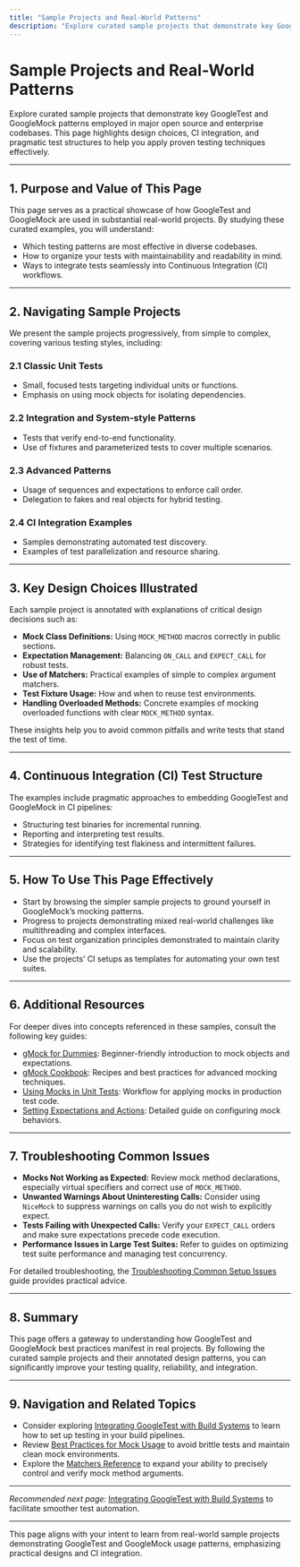 ```yaml
---
title: "Sample Projects and Real-World Patterns"
description: "Explore curated sample projects that demonstrate key GoogleTest and GoogleMock patterns employed in major open source and enterprise codebases. Features design choices, CI integration, and pragmatic test structure."
---
```


# Sample Projects and Real-World Patterns

Explore curated sample projects that demonstrate key GoogleTest and GoogleMock patterns employed in major open source and enterprise codebases. This page highlights design choices, CI integration, and pragmatic test structures to help you apply proven testing techniques effectively.

---

## 1. Purpose and Value of This Page

This page serves as a practical showcase of how GoogleTest and GoogleMock are used in substantial real-world projects. By studying these curated examples, you will understand:

- Which testing patterns are most effective in diverse codebases.
- How to organize your tests with maintainability and readability in mind.
- Ways to integrate tests seamlessly into Continuous Integration (CI) workflows.

---

## 2. Navigating Sample Projects

We present the sample projects progressively, from simple to complex, covering various testing styles, including:

### 2.1 Classic Unit Tests
- Small, focused tests targeting individual units or functions.
- Emphasis on using mock objects for isolating dependencies.

### 2.2 Integration and System-style Patterns
- Tests that verify end-to-end functionality.
- Use of fixtures and parameterized tests to cover multiple scenarios.

### 2.3 Advanced Patterns
- Usage of sequences and expectations to enforce call order.
- Delegation to fakes and real objects for hybrid testing.

### 2.4 CI Integration Examples
- Samples demonstrating automated test discovery.
- Examples of test parallelization and resource sharing.

---

## 3. Key Design Choices Illustrated

Each sample project is annotated with explanations of critical design decisions such as:

- **Mock Class Definitions:** Using `MOCK_METHOD` macros correctly in public sections.
- **Expectation Management:** Balancing `ON_CALL` and `EXPECT_CALL` for robust tests.
- **Use of Matchers:** Practical examples of simple to complex argument matchers.
- **Test Fixture Usage:** How and when to reuse test environments.
- **Handling Overloaded Methods:** Concrete examples of mocking overloaded functions with clear `MOCK_METHOD` syntax.

These insights help you to avoid common pitfalls and write tests that stand the test of time.

---

## 4. Continuous Integration (CI) Test Structure

The examples include pragmatic approaches to embedding GoogleTest and GoogleMock in CI pipelines:

- Structuring test binaries for incremental running.
- Reporting and interpreting test results.
- Strategies for identifying test flakiness and intermittent failures.

---

## 5. How To Use This Page Effectively

- Start by browsing the simpler sample projects to ground yourself in GoogleMock’s mocking patterns.
- Progress to projects demonstrating mixed real-world challenges like multithreading and complex interfaces.
- Focus on test organization principles demonstrated to maintain clarity and scalability.
- Use the projects’ CI setups as templates for automating your own test suites.

---

## 6. Additional Resources

For deeper dives into concepts referenced in these samples, consult the following key guides:

- [gMock for Dummies](gmock_for_dummies.md): Beginner-friendly introduction to mock objects and expectations.
- [gMock Cookbook](gmock_cook_book.md): Recipes and best practices for advanced mocking techniques.
- [Using Mocks in Unit Tests](../guides/mocking-and-advanced-testing/using-mocks-in-unit-tests): Workflow for applying mocks in production test code.
- [Setting Expectations and Actions](../guides/mocking-and-advanced-testing/setting-expectations-and-actions): Detailed guide on configuring mock behaviors.

---

## 7. Troubleshooting Common Issues

- **Mocks Not Working as Expected:** Review mock method declarations, especially virtual specifiers and correct use of `MOCK_METHOD`.
- **Unwanted Warnings About Uninteresting Calls:** Consider using `NiceMock` to suppress warnings on calls you do not wish to explicitly expect.
- **Tests Failing with Unexpected Calls:** Verify your `EXPECT_CALL` orders and make sure expectations precede code execution.
- **Performance Issues in Large Test Suites:** Refer to guides on optimizing test suite performance and managing test concurrency.

For detailed troubleshooting, the [Troubleshooting Common Setup Issues](../getting-started/first-test-and-validation/troubleshooting-common-setup-issues.mdx) guide provides practical advice.

---

## 8. Summary

This page offers a gateway to understanding how GoogleTest and GoogleMock best practices manifest in real projects. By following the curated sample projects and their annotated design patterns, you can significantly improve your testing quality, reliability, and integration.

---

## 9. Navigation and Related Topics

- Consider exploring [Integrating GoogleTest with Build Systems](../guides/real-world-examples-and-integration/integrating-with-build-systems.mdx) to learn how to set up testing in your build pipelines.
- Review [Best Practices for Mock Usage](../guides/mocking-and-advanced-testing/best-practices-for-mock-usage.mdx) to avoid brittle tests and maintain clean mock environments.
- Explore the [Matchers Reference](../reference/matchers.md) to expand your ability to precisely control and verify mock method arguments.

---

*Recommended next page:* [Integrating GoogleTest with Build Systems](../guides/real-world-examples-and-integration/integrating-with-build-systems) to facilitate smoother test automation.

---

<Check>
This page aligns with your intent to learn from real-world sample projects demonstrating GoogleTest and GoogleMock usage patterns, emphasizing practical designs and CI integration.
</Check>
